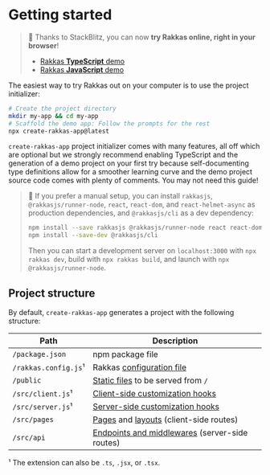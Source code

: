 # Getting started

> 🚀 Thanks to StackBlitz, you can now **try Rakkas online, right in your browser**!
>
> - [Rakkas **TypeScript** demo](https://stackblitz.com/edit/rakkas-demo-ts?file=src%2Fpages%2Fpage.tsx)
> - [Rakkas **JavaScript** demo](https://stackblitz.com/edit/rakkas-demo?file=src%2Fpages%2Fpage.jsx)

The easiest way to try Rakkas out on your computer is to use the project initializer:

```bash
# Create the project directory
mkdir my-app && cd my-app
# Scaffold the demo app: Follow the prompts for the rest
npx create-rakkas-app@latest
```

`create-rakkas-app` project initializer comes with many features, all off which are optional but we strongly recommend enabling TypeScript and the generation of a demo project on your first try because self-documenting type definitions allow for a smoother learning curve and the demo project source code comes with plenty of comments. You may not need this guide!

> 👷 If you prefer a manual setup, you can install `rakkasjs`, `@rakkasjs/runner-node`, `react`, `react-dom`, and `react-helmet-async` as production dependencies, and `@rakkasjs/cli` as a dev dependency:
>
> ```bash
> npm install --save rakkasjs @rakkasjs/runner-node react react-dom react-helmet-async
> npm install --save-dev @rakkasjs/cli
> ```
>
> Then you can start a development server on `localhost:3000` with `npx rakkas dev`, build with `npx rakkas build`, and launch with `npx @rakkasjs/runner-node`.

## Project structure

By default, `create-rakkas-app` generates a project with the following structure:

| Path                 | Description                                                                |
| -------------------- | -------------------------------------------------------------------------- |
| `/package.json`      | npm package file                                                           |
| `/rakkas.config.js`¹ | Rakkas [configuration file](./configuration-options)                       |
| `/public`            | [Static files](./static-files) to be served from `/`                       |
| `/src/client.js`¹    | [Client-side customization hooks](./customization-hooks#server-side)       |
| `/src/server.js`¹    | [Server-side customization hooks](./customization-hooks#client-side)       |
| `/src/pages`         | [Pages](./pages-and-routing) and [layouts](./layouts) (client-side routes) |
| `/src/api`           | [Endpoints and middlewares](./api-routes) (server-side routes)             |

¹ The extension can also be `.ts`, `.jsx`, or `.tsx`.
